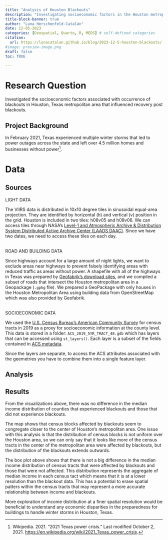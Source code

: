 ```yaml
---
title: "Analysis of Houston Blackouts"
description: "Investigating socioeconomic factors in the Houston metropolitan area in the aftermath of two winter storms in February, 2021."
title-block-banner: true
author: "Luna Herschenfeld-Catalán"
date: 12-05-2023
categories: [Geospatial, Quarto, R, MEDS] # self-defined categories
citation: 
  url: https://lunacatalan.github.io/blog/2023-12-5-houston-blackouts/ 
#image: preview-image.png
draft: false
toc: TRUE

---
```

# Research Question

Investigated the socioeconomic factors associated with occurrence of blackouts in Houston, Texas metropolitan area that influenced recovery post blackouts. 

## Project Background 

In February 2021, Texas experienced multiple winter storms that led to power outages across the state and left over 4.5 million homes and businesses without power[^1].

[^1]: Wikipedia. 2021. "2021 Texas power crisis." Last modified October 2, 2021. <https://en.wikipedia.org/wiki/2021_Texas_power_crisis>.


# Data 

## Sources

LIGHT DATA

The VIIRS data is distributed in 10x10 degree tiles in sinusoidal equal-area projection. They are identified by horizontal (h) and vertical (v) position in the grid. Houston is included in two tiles: h08v05 and h08v06. We can access tiles through NASA's [Level-1 and Atmospheric Archive & Distribution System Distributed Active Archive Center (LAADS DAAC)](https://ladsweb.modaps.eosdis.nasa.gov/). Since we have two dates, we need to access these tiles on each day.\
\

ROAD AND BUILDING DATA

Since highways account for a large amount of night lights, we want to exclude areas near highways to prevent falsely identifying areas with reduced traffic as areas without power. A shapefile with all of the highways in Texas was prepared by [Geofabrik's download sites](https://download.geofabrik.de/), and we compiled a subset of roads that intersect the Houston metropolitan area in a Geopackage (`.gpkg` file). We prepared a GeoPackage with only houses in the Houston Metropolitan Area using building data from OpenStreetMap which was also provided by Geofabrik.\
\

SOCIOECONOMIC DATA

We used the [U.S. Census Bureau's American Community Survey](https://www.census.gov/programs-surveys/acs) for census tracts in 2019 as a proxy for socioeconomic information at the county level. This data is stored in a folder: `ACS_2019_5YR_TRACT_48.gdb` which has layers that can be accessed using `st_layers()`. Each layer is a subset of the fields contained in [ACS metadata](https://www2.census.gov/geo/docs/maps-data/data/tiger/prejoined/ACSMetadata2011.txt).

Since the layers are separate, to access the ACS attributes associated with the geemetries you have to combine them into a single feature layer.\

## Analysis

## Results 

From the visualizations above, there was no difference in the median income distribution of counties that experienced blackouts and those that did not experience blackouts. 

The map shows that census blocks affected by blackouts seem to congregate closer to the center of Houston's metropolitan area. One issue with this analysis is that the distribution of census blocks is not uniform over the Houston area, so we can only say that it looks like more of the census tracts in the center of the metropolitan area were affected by blackouts, but the distribution of the blackouts extends outwards.

The box plot above shows that there is not a big difference in the median income distribution of census tracts that were affected by blackouts and those that were not affected. This distribution represents the aggregate of median income in each census tact which means that it is at a lower resolution than the blackout data. This has a potential to erase spatial patters within the census tracts that may represent a more accurate relationship between income and blackouts.

More exploration of income distribution at a finer spatial resolution would be beneficial to understand any economic disparities in the preparedness for buildings to handle winter storms in Houston, Texas. 

